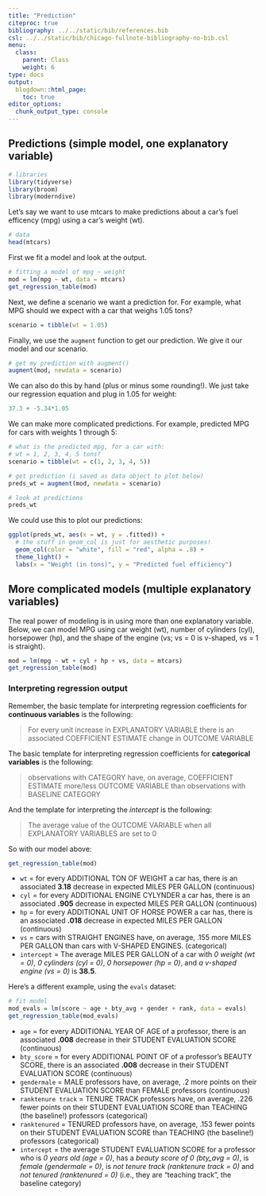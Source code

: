 ```yaml
---
title: "Prediction"
citeproc: true
bibliography: ../../static/bib/references.bib
csl: ../../static/bib/chicago-fullnote-bibliography-no-bib.csl
menu: 
  class:
    parent: Class
    weight: 6
type: docs
output:
  blogdown::html_page:
    toc: true
editor_options: 
  chunk_output_type: console
---
```




## Predictions (simple model, one explanatory variable)


```r
# libraries
library(tidyverse)
library(broom)
library(moderndive)
```


Let's say we want to use mtcars to make predictions about a car's fuel efficency (mpg) using a car's weight (wt). 

```r
# data
head(mtcars)
```


First we fit a model and look at the output. 

```r
# fitting a model of mpg ~ weight
mod = lm(mpg ~ wt, data = mtcars)
get_regression_table(mod)
```


Next, we define a scenario we want a prediction for. For example, what MPG should we expect with a car that weighs 1.05 tons? 

```r
scenario = tibble(wt = 1.05)
```


Finally, we use the `augment` function to get our prediction. We give it our model and our scenario. 
```r
# get my prediction with augment()
augment(mod, newdata = scenario)
```

We can also do this by hand (plus or minus some rounding!). We just take our regression equation and plug in 1.05 for weight: 

```r
37.3 + -5.34*1.05
```

We can make more complicated predictions. For example, predicted MPG for cars with weights 1 through 5: 

```r
# what is the predicted mpg, for a car with: 
# wt = 1, 2, 3, 4, 5 tons?
scenario = tibble(wt = c(1, 2, 3, 4, 5))

# get prediction (i saved as data object to plot below)
preds_wt = augment(mod, newdata = scenario)

# look at predictions
preds_wt
```


We could use this to plot our predictions: 

```r
ggplot(preds_wt, aes(x = wt, y = .fitted)) + 
  # the stuff in geom_col is just for aesthetic purposes!
  geom_col(color = "white", fill = "red", alpha = .8) + 
  theme_light() + 
  labs(x = "Weight (in tons)", y = "Predicted fuel efficiency")
```

## More complicated models (multiple explanatory variables)


The real power of modeling is in using more than one explanatory variable. Below, we can model MPG using car weight (wt), number of cylinders (cyl), horsepower (hp), and the shape of the engine (vs; vs = 0 is v-shaped, vs = 1 is straight). 

```r
mod = lm(mpg ~ wt + cyl + hp + vs, data = mtcars)
get_regression_table(mod)
```


### Interpreting regression output

Remember, the basic template for interpreting regression coefficients for **continuous variables** is the following: 

> For every unit increase in EXPLANATORY VARIABLE there is an associated COEFFICIENT ESTIMATE change in OUTCOME VARIABLE


The basic template for interpreting regression coefficients for **categorical variables** is the following: 

> observations with CATEGORY have, on average, COEFFICIENT ESTIMATE more/less OUTCOME VARIABLE than observations with BASELINE CATEGORY

And the template for interpreting the *intercept* is the following: 

> The average value of the OUTCOME VARIABLE when all EXPLANATORY VARIABLES are set to 0

So with our model above: 

```r
get_regression_table(mod)
```


- `wt` = for every ADDITIONAL TON OF WEIGHT a car has, there is an associated **3.18** decrease in expected MILES PER GALLON (continuous)
- `cyl` = for every ADDITIONAL ENGINE CYLYNDER a car has, there is an associated **.905** decrease in expected MILES PER GALLON (continuous)
- `hp` = for every ADDITIONAL UNIT OF HORSE POWER a car has, there is an associated **.018** decrease in expected MILES PER GALLON (continuous)
- `vs` = cars with STRAIGHT ENGINES have, on average, .155 more MILES PER GALLON than cars with V-SHAPED ENGINES. (categorical)
- `intercept` = The average MILES PER GALLON of a car with *0 weight (wt = 0)*, *0 cylinders (cyl = 0)*, *0 horsepower (hp = 0)*, and *a v-shaped engine (vs = 0)* is **38.5**. 


Here's a different example, using the `evals` dataset: 

```r
# fit model
mod_evals = lm(score ~ age + bty_avg + gender + rank, data = evals)
get_regression_table(mod_evals)
```

- `age` = for every ADDITIONAL YEAR OF AGE of a professor, there is an associated **.008** decrease in their STUDENT EVALUATION SCORE (continuous)
- `bty_score` = for every ADDITIONAL POINT OF of a professor's BEAUTY SCORE, there is an associated **.008** decrease in their STUDENT EVALUATION SCORE (continuous)
- `gendermale` = MALE professors have, on average, .2 more points on their STUDENT EVALUATION SCORE than FEMALE professors (continuous)
- `ranktenure track` = TENURE TRACK professors have, on average, .226 fewer points on their STUDENT EVALUATION SCORE than TEACHING (the baseline!) professors (categorical)
- `ranktenured` = TENURED professors have, on average, .153 fewer points on their STUDENT EVALUATION SCORE than TEACHING (the baseline!) professors (categorical)
- `intercept` = the average STUDENT EVALUATION SCORE for a professor who is *0 years old (age = 0)*, has a *beauty score of 0 (bty_avg = 0)*, is *female (gendermale = 0)*, is *not tenure track (ranktenure track = 0)* and *not tenured (ranktenured = 0)* (i.e., they are "teaching track", the baseline category)